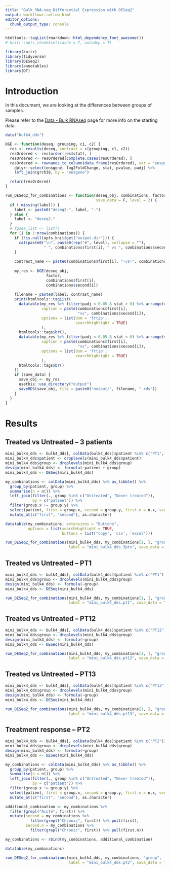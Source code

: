 ```yaml
---
title: "Bulk RNA-seq Differential Expression with DESeq2"
output: workflowr::wflow_html
editor_options:
  chunk_output_type: console
---
```


```r
htmltools::tagList(rmarkdown::html_dependency_font_awesome())
# knitr::opts_chunk$set(cache = T, autodep = T)

library(knitr)
library(tidyverse)
library(DESeq2)
library(annotables)
library(DT)
```


# Introduction

In this document, we are looking at the differences between groups of samples.

Please refer to the [Data - Bulk RNAseq](data-bulkRNAseq.html) page for more info on the starting data.

```r
data("bulk4_dds")
```

```r
DGE <- function(deseq, grouping, c1, c2) {
  res <- results(deseq, contrast = c(grouping, c1, c2))
  resOrdered <- res[order(res$stat), ]
  resOrdered <- resOrdered[complete.cases(resOrdered), ]
  resOrdered <- rownames_to_column(data.frame(resOrdered), var = "ensgene") %>%
    dplyr::select(ensgene, log2FoldChange, stat, pvalue, padj) %>%
    left_join(grch38, by = "ensgene")

  return(resOrdered)
}
```

```r
run_DESeq2_for_combinations <- function(deseq_obj, combinations, factor, label,
                                        save_data = F, level = 2) {
  if (!missing(label)) {
    label <- paste0("deseq2-", label, "-")
  } else {
    label <- "deseq2-"
  }
  # fgsea_list <- list()
  for (i in 1:nrow(combinations)) {
    if (!is.null(opts_knit$get("output.dir"))) {
      cat(paste0("\n", paste0(rep("#", level), collapse = ""),
                 " ", combinations$first[i], " vs ", combinations$second[i], "\n\n"))
    }
  
    contrast_name <- paste0(combinations$first[i], "-vs-", combinations$second[i])
  
    my_res <- DGE(deseq_obj,
                  factor,
                  combinations$first[i],
                  combinations$second[i])
  
    filename = paste0(label, contrast_name)
    print(htmltools::tagList(
      datatable(my_res %>% filter(padj < 0.05 & stat > 0) %>% arrange(desc(stat)) %>% head(n = 100),
                caption = paste(combinations$first[i],
                                "vs", combinations$second[i]),
                options = list(dom = 'frtip',
                               searchHighlight = TRUE)
                ),
      htmltools::tags$br(),
      datatable(my_res %>% filter(padj < 0.05 & stat < 0) %>% arrange(stat) %>% head(n = 100),
                caption = paste(combinations$first[i],
                                "vs", combinations$second[i]),
                options = list(dom = 'frtip',
                               searchHighlight = TRUE)
                ),
      htmltools::tags$br()
    ))
    if (save_data) {
      save_obj <- my_res
      usethis::use_directory("output")
      saveRDS(save_obj, file = paste0("output/", filename, ".rds"))
    }
  }
}
```


# Results

## Treated vs Untreated -- 3 patients

```r
mini_bulk4_dds <- bulk4_dds[, colData(bulk4_dds)$patient %in% c("PT1", "PT12", "PT13")]
mini_bulk4_dds$patient <- droplevels(mini_bulk4_dds$patient)
mini_bulk4_dds$group <- droplevels(mini_bulk4_dds$group)
design(mini_bulk4_dds) <- formula(~patient + group)
mini_bulk4_dds <- DESeq(mini_bulk4_dds)
```


```r
my_combinations <- colData(mini_bulk4_dds) %>% as_tibble() %>%
  group_by(patient, group) %>%
  summarise(n = n()) %>%
  left_join(filter(., group %in% c("Untreated", "Never treated")),
            by = c("patient")) %>%
  filter(group.x != group.y) %>%
  select(patient, first = group.x, second = group.y, first.n = n.x, second.n = n.y) %>%
  mutate_at(c("first", "second"), as.character)

datatable(my_combinations, extensions = "Buttons",
          options = list(searchHighlight = TRUE,
                         buttons = list("copy", 'csv', 'excel')))
```

```r
run_DESeq2_for_combinations(mini_bulk4_dds, my_combinations[1, ], "group",
                            label = "mini_bulk4_dds.3pts", save_data = T)
```

## Treated vs Untreated -- PT1

```r
mini_bulk4_dds <- bulk4_dds[, colData(bulk4_dds)$patient %in% c("PT1")]
mini_bulk4_dds$group <- droplevels(mini_bulk4_dds$group)
design(mini_bulk4_dds) <- formula(~group)
mini_bulk4_dds <- DESeq(mini_bulk4_dds)
```


```r
run_DESeq2_for_combinations(mini_bulk4_dds, my_combinations[1, ], "group",
                            label = "mini_bulk4_dds.pt1", save_data = T)
```

## Treated vs Untreated -- PT12

```r
mini_bulk4_dds <- bulk4_dds[, colData(bulk4_dds)$patient %in% c("PT12")]
mini_bulk4_dds$group <- droplevels(mini_bulk4_dds$group)
design(mini_bulk4_dds) <- formula(~group)
mini_bulk4_dds <- DESeq(mini_bulk4_dds)
```


```r
run_DESeq2_for_combinations(mini_bulk4_dds, my_combinations[1, ], "group",
                            label = "mini_bulk4_dds.pt12", save_data = T)
```

## Treated vs Untreated -- PT13

```r
mini_bulk4_dds <- bulk4_dds[, colData(bulk4_dds)$patient %in% c("PT13")]
mini_bulk4_dds$group <- droplevels(mini_bulk4_dds$group)
design(mini_bulk4_dds) <- formula(~group)
mini_bulk4_dds <- DESeq(mini_bulk4_dds)
```


```r
run_DESeq2_for_combinations(mini_bulk4_dds, my_combinations[1, ], "group",
                            label = "mini_bulk4_dds.pt13", save_data = T)
```

## Treatment response -- PT2

```r
mini_bulk4_dds <- bulk4_dds[, colData(bulk4_dds)$patient %in% c("PT2")]
mini_bulk4_dds$group <- droplevels(mini_bulk4_dds$group)
design(mini_bulk4_dds) <- formula(~group)
mini_bulk4_dds <- DESeq(mini_bulk4_dds)
```

```r
my_combinations <- colData(mini_bulk4_dds) %>% as_tibble() %>%
  group_by(patient, group) %>%
  summarise(n = n()) %>%
  left_join(filter(., group %in% c("Untreated", "Never treated")),
            by = c("patient")) %>%
  filter(group.x != group.y) %>%
  select(patient, first = group.x, second = group.y, first.n = n.x, second.n = n.y) %>%
  mutate_at(c("first", "second"), as.character)

additional_combination <- my_combinations %>%
  filter(grepl("Acute", first)) %>%
  mutate(second = my_combinations %>%
           filter(grepl("Chronic", first)) %>% pull(first),
         second.n = my_combinations %>%
           filter(grepl("Chronic", first)) %>% pull(first.n))

my_combinations <- rbind(my_combinations, additional_combination)

datatable(my_combinations)
```

```r
run_DESeq2_for_combinations(mini_bulk4_dds, my_combinations, "group",
                            label = "mini_bulk4_dds.pt2", save_data = T)
```
